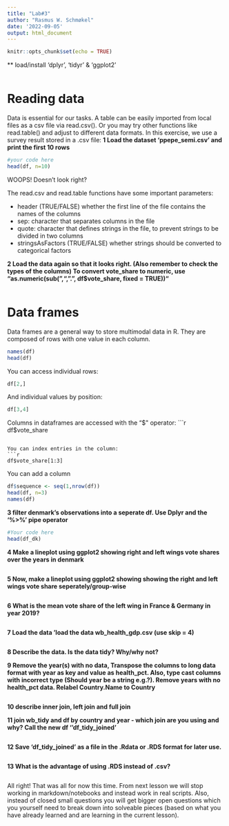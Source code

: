 ```yaml
---
title: "Lab#3"
author: "Rasmus W. Schmøkel"
date: '2022-09-05'
output: html_document
---
```


```r
knitr::opts_chunk$set(echo = TRUE)
```

** load/install 'dplyr', 'tidyr' & 'ggplot2'
```r



```
# Reading data

Data is essential for our tasks.  A table can be easily imported from local files as a csv file via read.csv(). Or you may try other functions like read.table() and adjust to different data formats. In this exercise, we use a survey result stored in a .csv file:
**1 Load the dataset 'ppepe_semi.csv' and print the first 10 rows**

```r
#your code here
head(df, n=10)
```
WOOPS! Doesn't look right?

The read.csv and read.table functions have some important parameters:

- header (TRUE/FALSE) whether the first line of the file contains the names of the columns
- sep: character that separates columns in the file
- quote: character that defines strings in the file, to prevent strings to be divided in two columns
- stringsAsFactors (TRUE/FALSE) whether strings should be converted to categorical factors


**2 Load the data again so that it looks right. (Also remember to check the types of the columns) To convert vote_share to numeric, use "as.numeric(sub(",", ".", df$vote_share, fixed = TRUE))"** 

```r



```


# Data frames

Data frames are a general way to store multimodal data in R. They are composed of rows with one value in each column.
```r
names(df)
head(df)
```

You can access individual rows:
```r
df[2,]
```

And individual values by position:
```r
df[3,4]
```

Columns in dataframes are accessed with the "$" operator:
```r
df$vote_share
```

You can index entries in the column:
```r
df$vote_share[1:3]
```

You can add a column
```r
df$sequence <- seq(1,nrow(df))
head(df, n=3)
names(df)
```
**3 filter denmark's observations into a seperate df. Use Dplyr and the '%>%' pipe operator**
```r
#Your code here
head(df_dk)
```

**4 Make a lineplot using ggplot2 showing right and left wings vote shares over the years  in denmark** 
```r


```
**5 Now, make a lineplot using ggplot2 showing showing the right and left wings vote share seperately/group-wise** 
```r


```

**6 What is the mean vote share of the left wing in France & Germany in year 2019?** 
```r


```

**7 Load the data 'load the data wb_health_gdp.csv (use skip = 4)**
```r


```

**8 Describe the data. Is the data tidy? Why/why not?**

**9 Remove the year(s) with no data, Transpose the columns to long data format with year as key and value as health_pct. Also, type cast columns with incorrect type (Should year be a string e.g.?). Remove years with no health_pct data. Relabel Country.Name to Country**
 

```r



```

**10 describe inner join, left join and full join**

**11 join wb_tidy and df by country and year - which join are you using and why? Call the new df ''df_tidy_joined'**
```r


```


**12 Save 'df_tidy_joined' as a file in the .Rdata or .RDS format for later use. **
```r


```


**13 What is the advantage of using .RDS instead of .csv? **
```r


```



All right! That was all for now this time. From next lesson we will stop working in markdown/notebooks and instead work in real scripts. Also, instead of closed small questions you will get bigger open questions which you yourself need to break down into solveable pieces (based on what you have already learned and are learning in the current lesson). 
